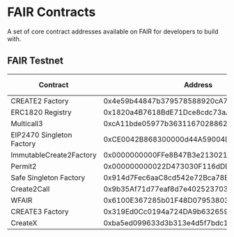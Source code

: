 # FAIR Contracts

A set of core contract addresses available on FAIR for developers to build with.

## FAIR Testnet

| Contract | Address | Link to Explorer |
| -------- | ------- | ---------------- |
| CREATE2 Factory | 0x4e59b44847b379578588920cA78FbF26c0B4956C | [View](https://testnet-explorer.fair.cloud/address/0x4e59b44847b379578588920cA78FbF26c0B4956C) |
| ERC1820 Registry | 0x1820a4B7618BdE71Dce8cdc73aAB6C95905faD24 | [View](https://testnet-explorer.fair.cloud/address/0x1820a4B7618BdE71Dce8cdc73aAB6C95905faD24) |
| Multicall3 | 0xcA11bde05977b3631167028862bE2a173976CA11 | [View](https://testnet-explorer.fair.cloud/address/0xcA11bde05977b3631167028862bE2a173976CA11) |
| EIP2470 Singleton Factory | 0xCE0042B868300000d44A59004Da54A005ffDCf9f | [View](https://testnet-explorer.fair.cloud/address/0xCE0042B868300000d44A59004Da54A005ffDCf9f) |
| ImmutableCreate2Factory | 0x0000000000FFe8B47B3e2130213B802212439497 | [View](https://testnet-explorer.fair.cloud/address/0x0000000000FFe8B47B3e2130213B802212439497) |
| Permit2 | 0x000000000022D473030F116dDEE9F6B43aC78BA3 | [View](https://testnet-explorer.fair.cloud/address/0x000000000022D473030F116dDEE9F6B43aC78BA3) |
| Safe Singleton Factory | 0x914d7Fec6aaC8cd542e72Bca78B30650d45643d7 | [View](https://testnet-explorer.fair.cloud/address/0x914d7Fec6aaC8cd542e72Bca78B30650d45643d7) |
| Create2Call | 0x9b35Af71d77eaf8d7e40252370304687390A1A52 | [View](https://testnet-explorer.fair.cloud/address/0x9b35Af71d77eaf8d7e40252370304687390A1A52) |
| WFAIR | 0x6100E367285b01F48D07953803A2d8dCA5D19873 | [View](https://testnet-explorer.fair.cloud/address/0x6100E367285b01F48D07953803A2d8dCA5D19873) |
| CREATE3 Factory | 0x319Ed0Cc0194a724DA9b632659F92E3AEffF9654 | [View](https://testnet-explorer.fair.cloud/address/0x319Ed0Cc0194a724DA9b632659F92E3AEffF9654) |
| CreateX | 0xba5ed099633d3b313e4d5f7bdc1305d3c28ba5ed | [View](https://testnet-explorer.fair.cloud/address/0xba5ed099633d3b313e4d5f7bdc1305d3c28ba5ed) |